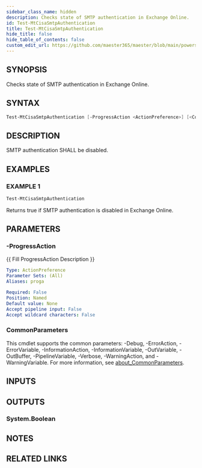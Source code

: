 ```yaml
---
sidebar_class_name: hidden
description: Checks state of SMTP authentication in Exchange Online.
id: Test-MtCisaSmtpAuthentication
title: Test-MtCisaSmtpAuthentication
hide_title: false
hide_table_of_contents: false
custom_edit_url: https://github.com/maester365/maester/blob/main/powershell/public/Test-MtCisaSmtpAuthentication.ps1
---
```


## SYNOPSIS

Checks state of SMTP authentication in Exchange Online.

## SYNTAX

```powershell
Test-MtCisaSmtpAuthentication [-ProgressAction <ActionPreference>] [<CommonParameters>]
```

## DESCRIPTION

SMTP authentication SHALL be disabled.

## EXAMPLES

### EXAMPLE 1

```powershell
Test-MtCisaSmtpAuthentication
```

Returns true if SMTP authentication is disabled in Exchange Online.

## PARAMETERS

### -ProgressAction

\{\{ Fill ProgressAction Description \}\}

```yaml
Type: ActionPreference
Parameter Sets: (All)
Aliases: proga

Required: False
Position: Named
Default value: None
Accept pipeline input: False
Accept wildcard characters: False
```

### CommonParameters

This cmdlet supports the common parameters: -Debug, -ErrorAction, -ErrorVariable, -InformationAction, -InformationVariable, -OutVariable, -OutBuffer, -PipelineVariable, -Verbose, -WarningAction, and -WarningVariable. For more information, see [about_CommonParameters](http://go.microsoft.com/fwlink/?LinkID=113216).

## INPUTS

## OUTPUTS

### System.Boolean

## NOTES

## RELATED LINKS
